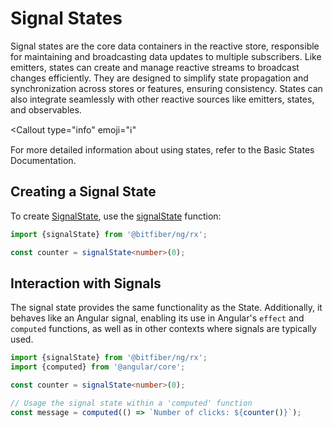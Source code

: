 
# Signal States

Signal states are the core data containers in the reactive store, responsible for maintaining and
broadcasting data updates to multiple subscribers. Like emitters, states can create and manage
reactive streams to broadcast changes efficiently. They are designed to simplify state
propagation and synchronization across stores or features, ensuring consistency. States can also
integrate seamlessly with other reactive sources like emitters, states, and observables.

<Callout
  type="info"
  emoji="ℹ️"
>
  For more detailed information about using states, refer to
  the <RxLink href="store/states">Basic States Documentation</RxLink>.
</Callout>

## Creating a Signal State

To create [SignalState](/store/reference/signalState), use
the [signalState](/store/reference/signalStateFn) function:

```ts copy
import {signalState} from '@bitfiber/ng/rx';

const counter = signalState<number>(0);
```

## Interaction with Signals

The signal state provides the same functionality as the <RxLink href="store/reference/state">State</RxLink>.
Additionally, it behaves like an Angular signal, enabling its use in Angular's `effect` and
`computed` functions, as well as in other contexts where signals are typically used.

```ts copy
import {signalState} from '@bitfiber/ng/rx';
import {computed} from '@angular/core';

const counter = signalState<number>(0);

// Usage the signal state within a 'computed' function
const message = computed(() => `Number of clicks: ${counter()}`);
```
